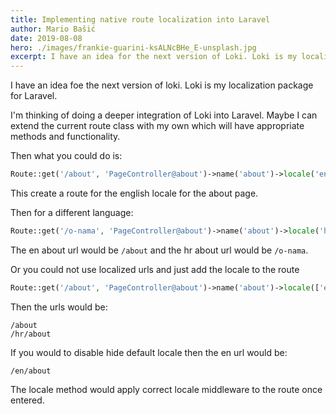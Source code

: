 ```yaml
---
title: Implementing native route localization into Laravel
author: Mario Bašić
date: 2019-08-08
hero: ./images/frankie-guarini-ksALNcBHe_E-unsplash.jpg
excerpt: I have an idea for the next version of Loki. Loki is my localization package for Laravel. I'm thinking of doing a deeper integration of Loki into Laravel.
---
```


I have an idea foe the next version of loki. Loki is my localization package for Laravel.

I'm thinking of doing a deeper integration of Loki into Laravel. Maybe I can extend the current route class with my own which will have appropriate methods and functionality.

Then what you could do is:

```php
Route::get('/about', 'PageController@about')->name('about')->locale('en');
```

This create a route for the english locale for the about page.

Then for a different language:

```php
Route::get('/o-nama', 'PageController@about')->name('about')->locale('hr');
```

The en about url would be `/about` and the hr about url would be `/o-nama`.

Or you could not use localized urls and just add the locale to the route

```php
Route::get('/about', 'PageController@about')->name('about')->locale(['en', 'hr']);
```

Then the urls would be:

```
/about
/hr/about
```

If you would to disable hide default locale then the en url would be:

```
/en/about
```

The locale method would apply correct locale middleware to the route once entered.